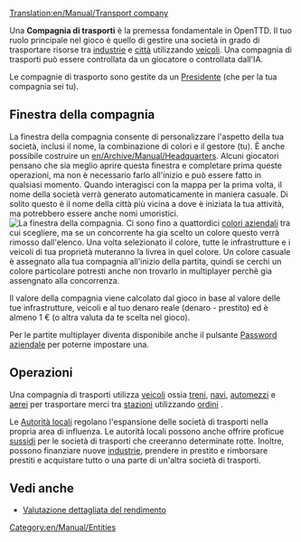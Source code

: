 [[Translation:en/Manual/Transport company]]

Una '''Compagnia di trasporti''' è la premessa fondamentale in OpenTTD. Il tuo ruolo principale nel gioco è quello di gestire una società in grado di trasportare risorse tra [[it/Industrie|industrie]] e [[it/Città|città]] utilizzando [[it/Manual/Veicoli|veicoli]]. Una compagnia di trasporti può essere controllata da un giocatore o controllata dall'IA.

Le compagnie di trasporto sono gestite da un [[it/Presidente|Presidente]] (che per la tua compagnia sei tu).

== Finestra della compagnia ==
La finestra della compagnia consente di personalizzare l'aspetto della tua società, inclusi il nome, la combinazione di colori e il gestore (tu). È anche possibile costruire un [[en/Archive/Manual/Headquarters]]. Alcuni giocatori pensano che sia meglio aprire questa finestra e completare prima queste operazioni, ma non è necessario farlo all'inizio e può essere fatto in qualsiasi momento. Quando interagisci con la mappa per la prima volta, il nome della società verrà generato automaticamente in maniera casuale. Di solito questo è il nome della città più vicina a dove è iniziata la tua attività, ma potrebbero essere anche nomi umoristici.
[[File:it/Manual/Companywindow.png|center|frame|La finestra della compagnia.]]
Ci sono fino a quattordici [[it/Colori aziendali|colori aziendali]] tra cui scegliere, ma se un concorrente ha gia scelto un colore questo verrà rimosso dall'elenco. Una volta selezionato il colore, tutte le infrastrutture e i veicoli di tua proprietà muteranno la livrea in quel colore. Un colore casuale è assegnato alla tua compagnia all'inizio della partita, quindi se cerchi un colore particolare potresti anche non trovarlo in multiplayer perchè gia assengnato alla concorrenza.

Il valore della compagnia viene calcolato dal gioco in base al valore delle tue infrastrutture, veicoli e al tuo denaro reale (denaro - prestito) ed è almeno 1 € (o altra valuta da te scelta nel gioco).

Per le partite multiplayer diventa disponibile anche il pulsante [[it/Password aziendale|Password aziendale]] per poterne impostare una.

== Operazioni ==
Una compagnia di trasporti utilizza [[it/Manual/Veicoli|veicoli]] ossia [[it/Manual/Treni|treni]], [[it/Navi|navi]], [[it/Automezzi|automezzi]] e [[it/Aerei|aerei]] per trasportare merci tra [[it/Manual/Stazioni|stazioni]] utilizzando [[it/Manual/Ordini|ordini]] .

Le [[it/Autorità locali|Autorità locali]] regolano l'espansione delle società di trasporti nella propria area di influenza. Le autorità locali possono anche offrire proficue [[en/Sovvenzioni|sussidi]] per le società di trasporti che creeranno determinate rotte. Inoltre, possono finanziare nuove [[it/Industrie|industrie]], prendere in prestito e rimborsare prestiti e acquistare tutto o una parte di un'altra società di trasporti.

== Vedi anche ==
* [[it/Valutazione dettagliata del rendimento|Valutazione dettagliata del rendimento]]

[[Category:en/Manual/Entities]]